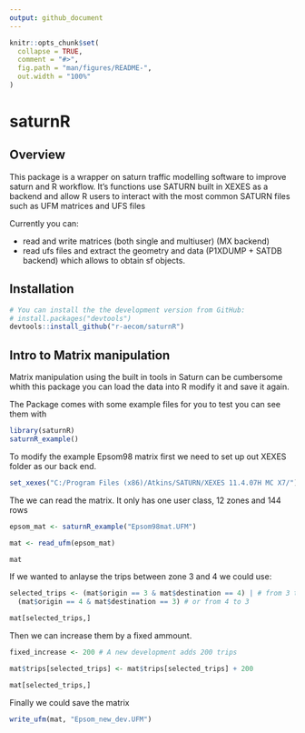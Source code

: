 ```yaml
---
output: github_document
---
```


<!-- README.md is generated from README.Rmd. Please edit that file -->

```r
knitr::opts_chunk$set(
  collapse = TRUE,
  comment = "#>",
  fig.path = "man/figures/README-",
  out.width = "100%"
)
```
# saturnR

## Overview
This package is a wrapper on saturn traffic modelling software to improve saturn and R workflow. It's functions use SATURN built in XEXES as a backend and allow R users to interact with the most common SATURN files such as UFM matrices and UFS files

Currently you can:

* read and write matrices (both single and multiuser) (MX backend)
* read ufs files and extract the geometry and data (P1XDUMP + SATDB backend) which allows to obtain sf objects.

## Installation


```r
# You can install the the development version from GitHub:
# install.packages("devtools")
devtools::install_github("r-aecom/saturnR")
```


## Intro to Matrix manipulation

Matrix manipulation using the built in tools in Saturn can be cumbersome whith this package you can load the data into R modify it and save it again.

The Package comes with some example files for you to test you can see them with
```r
library(saturnR)
saturnR_example()
```

To modify the example Epsom98 matrix first we need to set up out XEXES folder as our back end.

```r
set_xexes("C:/Program Files (x86)/Atkins/SATURN/XEXES 11.4.07H MC X7/") # Using a particular version of the backend
```

The we can read the matrix. It only has one user class, 12 zones and 144 rows

```r
epsom_mat <- saturnR_example("Epsom98mat.UFM") 

mat <- read_ufm(epsom_mat)

mat

```

If we wanted to anlayse the trips between zone 3 and 4 we could use:

```r
selected_trips <- (mat$origin == 3 & mat$destination == 4) | # from 3 to 4
  (mat$origin == 4 & mat$destination == 3) # or from 4 to 3

mat[selected_trips,]

```

Then we can increase them by a fixed ammount.

```r
fixed_increase <- 200 # A new development adds 200 trips

mat$trips[selected_trips] <- mat$trips[selected_trips] + 200

mat[selected_trips,]

```

Finally we could save the matrix
```r
write_ufm(mat, "Epsom_new_dev.UFM")
```

